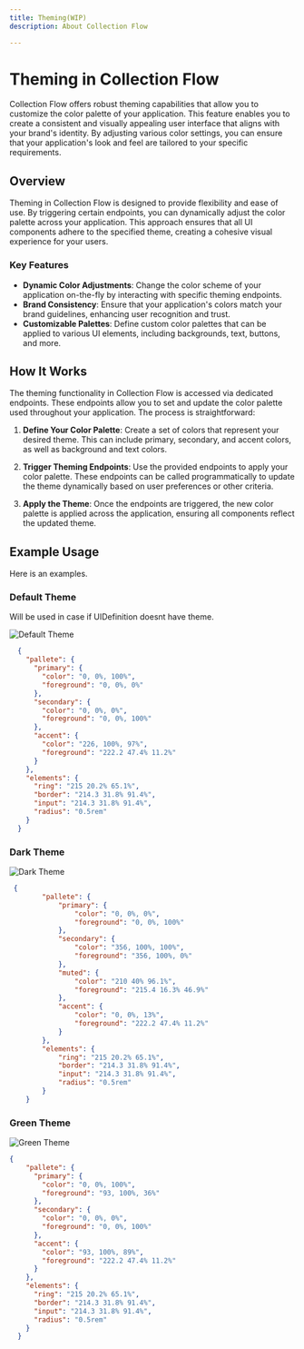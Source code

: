```yaml
---
title: Theming(WIP)
description: About Collection Flow

---
```


# Theming in Collection Flow

Collection Flow offers robust theming capabilities that allow you to customize the color palette of your application. This feature enables you to create a consistent and visually appealing user interface that aligns with your brand's identity. By adjusting various color settings, you can ensure that your application's look and feel are tailored to your specific requirements.

## Overview

Theming in Collection Flow is designed to provide flexibility and ease of use. By triggering certain endpoints, you can dynamically adjust the color palette across your application. This approach ensures that all UI components adhere to the specified theme, creating a cohesive visual experience for your users.

### Key Features

- **Dynamic Color Adjustments**: Change the color scheme of your application on-the-fly by interacting with specific theming endpoints.
- **Brand Consistency**: Ensure that your application's colors match your brand guidelines, enhancing user recognition and trust.
- **Customizable Palettes**: Define custom color palettes that can be applied to various UI elements, including backgrounds, text, buttons, and more.

## How It Works

The theming functionality in Collection Flow is accessed via dedicated endpoints. These endpoints allow you to set and update the color palette used throughout your application. The process is straightforward:

1. **Define Your Color Palette**: Create a set of colors that represent your desired theme. This can include primary, secondary, and accent colors, as well as background and text colors.

2. **Trigger Theming Endpoints**: Use the provided endpoints to apply your color palette. These endpoints can be called programmatically to update the theme dynamically based on user preferences or other criteria.

3. **Apply the Theme**: Once the endpoints are triggered, the new color palette is applied across the application, ensuring all components reflect the updated theme.

## Example Usage

Here is an examples.

### Default Theme
Will be used in case if UIDefinition doesnt have theme.

![Default Theme](https://cdn.ballerine.io/images/cf-theme2.png)

```json
  {
    "pallete": {
      "primary": {
        "color": "0, 0%, 100%",
        "foreground": "0, 0%, 0%"
      },
      "secondary": {
        "color": "0, 0%, 0%",
        "foreground": "0, 0%, 100%"
      },
      "accent": {
        "color": "226, 100%, 97%",
        "foreground": "222.2 47.4% 11.2%"
      }
    },
    "elements": {
      "ring": "215 20.2% 65.1%",
      "border": "214.3 31.8% 91.4%",
      "input": "214.3 31.8% 91.4%",
      "radius": "0.5rem"
    }
  }
```


### Dark Theme
![Dark Theme](https://cdn.ballerine.io/images/cf-theme3.png)

```json
 {
        "pallete": {
            "primary": {
                "color": "0, 0%, 0%",
                "foreground": "0, 0%, 100%"
            },
            "secondary": {
                "color": "356, 100%, 100%",
                "foreground": "356, 100%, 0%"
            },
            "muted": {
                "color": "210 40% 96.1%",
                "foreground": "215.4 16.3% 46.9%"
            },
            "accent": {
                "color": "0, 0%, 13%",
                "foreground": "222.2 47.4% 11.2%"
            }
        },
        "elements": {
            "ring": "215 20.2% 65.1%",
            "border": "214.3 31.8% 91.4%",
            "input": "214.3 31.8% 91.4%",
            "radius": "0.5rem"
        }
    }
```

### Green Theme
![Green Theme](https://cdn.ballerine.io/images/cf-theme1.png)

```json
{
    "pallete": {
      "primary": {
        "color": "0, 0%, 100%",
        "foreground": "93, 100%, 36%"
      },
      "secondary": {
        "color": "0, 0%, 0%",
        "foreground": "0, 0%, 100%"
      },
      "accent": {
        "color": "93, 100%, 89%",
        "foreground": "222.2 47.4% 11.2%"
      }
    },
    "elements": {
      "ring": "215 20.2% 65.1%",
      "border": "214.3 31.8% 91.4%",
      "input": "214.3 31.8% 91.4%",
      "radius": "0.5rem"
    }
  }
  ```
